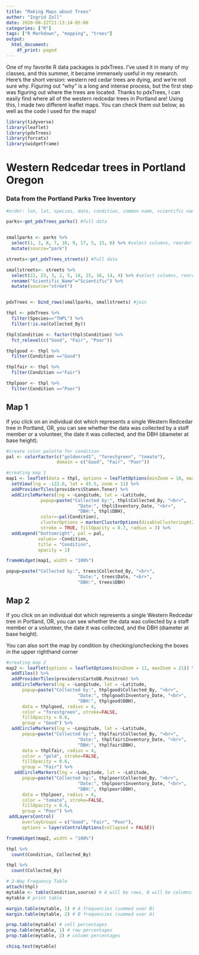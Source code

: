 ```yaml
---
title: "Making Maps about Trees"
author: "Ingrid Zoll"
date: 2020-08-22T21:13:14-05:00
categories: ["R"]
tags: ["R Markdown", "mapping", "trees"]
output:
  html_document:
    df_print: paged
---
```


One of my favorite R data packages is pdxTrees. I've used it in many of my classes, and this summer, it became immensely useful in my research. Here's the short version: western red cedar trees are dying, and we're not sure why. Figuring out "why" is a long and intense process, but the first step was figuring out where the trees are located. Thanks to pdxTrees, I can easily find where all of the western redcedar trees in Portland are! Using this, I made two different leaflet maps. You can check them out below, as well as the code I used for the maps!

```r
library(tidyverse)
library(leaflet)
library(pdxTrees)
library(forcats)
library(widgetframe)
```

# Western Redcedar trees in Portland Oregon
### Data from the Portland Parks Tree Inventory

```r
#order: lon, lat, species, date, condition, common name, scientific name, family, collected by

parks<-get_pdxTrees_parks() #full data


smallparks <- parks %>%
  select(1, 2, 8, 7, 10, 9, 17, 5, 15, 6) %>% #select columns, reorder
  mutate(source="park")

streets<-get_pdxTrees_streets() #full data

smallstreets<- streets %>%
  select(22, 23, 3, 2, 5, 18, 15, 16, 14, 4) %>% #select columns, reorder 
  rename("Scientific_Name"="Scientific") %>%
  mutate(source="street")


pdxTrees <- bind_rows(smallparks, smallstreets) #join
```

```r
thpl <- pdxTrees %>%
  filter(Species=="THPL") %>%
  filter(!is.na(Collected_By))

thpl$Condition <- factor(thpl$Condition) %>%
  fct_relevel(c("Good", "Fair", "Poor"))

thplgood <- thpl %>%
  filter(Condition =="Good")

thplfair <- thpl %>%
  filter(Condition =="Fair")

thplpoor <- thpl %>%
  filter(Condition =="Poor")
```

## Map 1

If you click on an individual dot which represents a single Western Redcedar tree in Portland, OR, you can see whether the data was collected by a staff member or a volunteer, the date it was collected, and the DBH (diameter at base height).


```r
#create color palette for condition
pal <- colorFactor(c("goldenrod1", "forestgreen", "tomato"), 
                   domain = c("Good", "Fair", "Poor"))

#creating map 1
map1 <- leaflet(data = thpl, options = leafletOptions(minZoom = 10, maxZoom = 21)) %>% 
  setView(lng = -122.6, lat = 45.5, zoom = 11) %>%
  addProviderTiles(providers$Stamen.Toner) %>%
  addCircleMarkers(lng = ~Longitude, lat = ~Latitude, 
             popup=paste("Collected by:", thpl$Collected_By, "<br>",
                           "Date:", thpl$Inventory_Date, "<br>",
                           "DBH:", thpl$DBH), 
             color=~pal(Condition), 
             clusterOptions = markerClusterOptions(disableClusteringAtZoom=14), 
             stroke = TRUE, fillOpacity = 0.7, radius = 3) %>%
  addLegend("bottomright", pal = pal, 
            values= ~Condition,
            title = "Condition",
            opacity = 1)

frameWidget(map1, width = "100%")
```

```r
popup=paste("Collected by:", trees$Collected_By, "<br>",
                           "Date:", trees$Date, "<br>",
                           "DBH:", trees$DBH)
```

## Map 2

If you click on an individual dot which represents a single Western Redcedar tree in Portland, OR, you can see whether the data was collected by a staff member or a volunteer, the date it was collected, and the DBH (diameter at base height).

You can also sort the map by condition by checking/unchecking the boxes in the upper righthand corner

```r
#creating map 2
map2 <- leaflet(options = leafletOptions(minZoom = 11, maxZoom = 21)) %>%
  addTiles() %>% 
  addProviderTiles(providers$CartoDB.Positron) %>%
  addCircleMarkers(lng = ~Longitude, lat = ~Latitude,
      popup=paste("Collected by:", thplgood$Collected_By, "<br>",
                           "Date:", thplgood$Inventory_Date, "<br>",
                           "DBH:", thplgood$DBH),
      data = thplgood, radius = 4,
      color = "forestgreen", stroke=FALSE,
      fillOpacity = 0.6, 
      group = "Good") %>%
  addCircleMarkers(lng = ~Longitude, lat = ~Latitude, 
      popup=paste("Collected by:", thplfair$Collected_By, "<br>",
                           "Date:", thplfair$Inventory_Date, "<br>",
                           "DBH:", thplfair$DBH),
      data = thplfair, radius = 4,
      color = "gold", stroke=FALSE,
      fillOpacity = 0.6,
      group = "Fair") %>%
   addCircleMarkers(lng = ~Longitude, lat = ~Latitude, 
      popup=paste("Collected by:", thplpoor$Collected_By, "<br>",
                           "Date:", thplpoor$Inventory_Date, "<br>",
                           "DBH:", thplpoor$DBH),
      data = thplpoor, radius = 4,
      color = "tomato", stroke=FALSE,
      fillOpacity = 0.6,
      group = "Poor") %>%
 addLayersControl(
      overlayGroups = c("Good", "Fair", "Poor"),
      options = layersControlOptions(collapsed = FALSE))

frameWidget(map2, width = "100%")
```


```r
thpl %>%
  count(Condition, Collected_By)

thpl %>%
  count(Collected_By)
```

```r
# 2-Way Frequency Table
attach(thpl)
mytable <- table(Condition,source) # A will be rows, B will be columns
mytable # print table

margin.table(mytable, 1) # A frequencies (summed over B)
margin.table(mytable, 2) # B frequencies (summed over A)

prop.table(mytable) # cell percentages
prop.table(mytable, 1) # row percentages
prop.table(mytable, 2) # column percentages

chisq.test(mytable)
```

